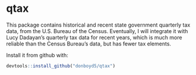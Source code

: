# qtax

This package contains historical and recent state government quarterly tax data, from the U.S. Bureau of the Census. Eventually, I will integrate it with Lucy Dadayan's quarterly tax data for recent years, which is much more reliable than the Census Bureau's data, but has fewer tax elements.

Install it from github with:
  
```r
devtools::install_github("donboyd5/qtax")
```

